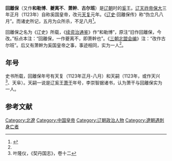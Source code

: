 '''回離保'''（又作'''和勒博'''、'''夔离不'''、'''萧幹'''、'''古尔班'''）是[[辽朝|辽朝]]时的[[奚|奚]]王。[[辽天祚帝|辽天祚帝]][[保大_(辽朝)|保大]]三年正月（1123年）自称奚国皇帝，改元[[天復_(回離保)|天复]]元年。《[[辽史|辽史]]·回離保传》称“伪立凡八月”。而诸史所记，五月为众所杀，不足八月<ref name="李崇智">{{Cite book|author=李崇智|title=中国历史年号考|date=2004年12月|publisher=中华书局|location=北京|isbn=7101025129|pages=178-179}}</ref>。

回離保之名为《辽史》所载，《[[续资治通鉴|续资治通鉴]]》作“和勒博”，原注“旧作回離保，今改。”标点本注：“回離保，一作夔离不，即萧幹也”。《[[三朝北盟会编|三朝北盟会编]]》注：“改作古尔班”。后又有萧幹为奚国皇帝之事，事迹相同，实为一人<ref name="李崇智" />。

==年号==
史书所载，回離保年号有天复（1123年正月-八月）和天嗣（1123年，或作天兴<ref>叶隆仪，《契丹国志》，卷十二</ref>、天阜）。天嗣一说是辽奚王[[萧干|萧干]]年号，李崇智据诸书，认为萧干与回離保实为一人。

==参考文献==
{{reflist}}

[[Category:北遼|Category:北遼]]
[[Category:中国皇帝|Category:中国皇帝]]
[[Category:辽朝政治人物|Category:辽朝政治人物]]
[[Category:遼朝遇刺身亡者|Category:遼朝遇刺身亡者]]